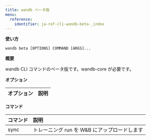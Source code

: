 ---
title: wandb ベータ版
menu:
  reference:
    identifier: ja-ref-cli-wandb-beta-_index
---

**使い方**

`wandb beta [OPTIONS] COMMAND [ARGS]...`

**概要**

wandb CLI コマンドのベータ版です。wandb-core が必要です。

**オプション**

| **オプション** | **説明** |
| :--- | :--- |

**コマンド**

| **コマンド** | **説明** |
| :--- | :--- |
| sync | トレーニング run を W&B にアップロードします |

<Card
  title="wandb ベータ 同期"
  href="/ja/ref/cli/wandb-beta/wandb-beta-sync/"
  icon="icon"
/>